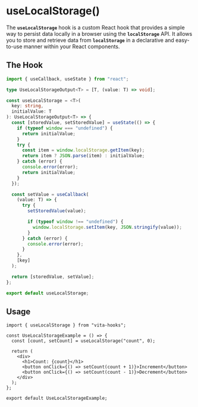 
<Meta title="hooks/useLocalStorage" />

# useLocalStorage()

The **`useLocalStorage`** hook is a custom React hook that provides a simple way to persist data locally in a browser using the **`localStorage`** API. It allows you to store and retrieve data from **`localStorage`** in a declarative and easy-to-use manner within your React components.

## The Hook

```ts
import { useCallback, useState } from "react";

type UseLocalStorageOutput<T> = [T, (value: T) => void];

const useLocalStorage = <T>(
  key: string,
  initialValue: T
): UseLocalStorageOutput<T> => {
  const [storedValue, setStoredValue] = useState(() => {
    if (typeof window === "undefined") {
      return initialValue;
    }
    try {
      const item = window.localStorage.getItem(key);
      return item ? JSON.parse(item) : initialValue;
    } catch (error) {
      console.error(error);
      return initialValue;
    }
  });

  const setValue = useCallback(
    (value: T) => {
      try {
        setStoredValue(value);

        if (typeof window !== "undefined") {
          window.localStorage.setItem(key, JSON.stringify(value));
        }
      } catch (error) {
        console.error(error);
      }
    },
    [key]
  );

  return [storedValue, setValue];
};

export default useLocalStorage;
```

## Usage

```tsx
import { useLocalStorage } from "vita-hooks";

const UseLocalStorageExample = () => {
  const [count, setCount] = useLocalStorage("count", 0);

  return (
    <div>
      <h1>Count: {count}</h1>
      <button onClick={() => setCount(count + 1)}>Increment</button>
      <button onClick={() => setCount(count - 1)}>Decrement</button>
    </div>
  );
};

export default UseLocalStorageExample;
```
